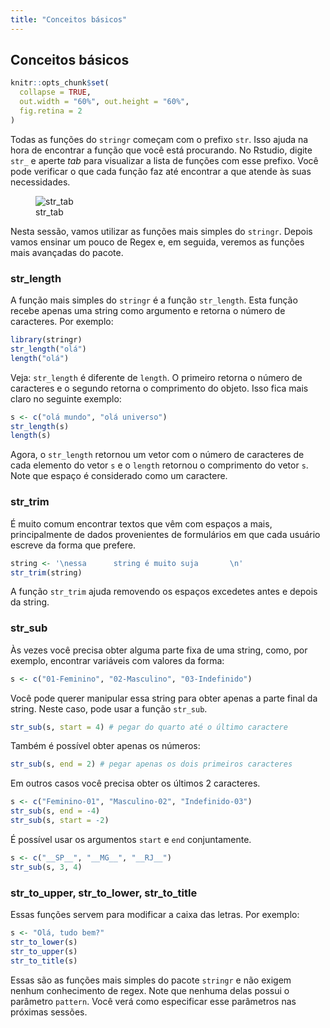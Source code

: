```yaml
---
title: "Conceitos básicos"
---
```


## Conceitos básicos

```r
knitr::opts_chunk$set(
  collapse = TRUE, 
  out.width = "60%", out.height = "60%",
  fig.retina = 2
)
```

Todas as funções do `stringr` começam com o prefixo `str`. Isso ajuda na hora de 
encontrar a função que você está procurando. No Rstudio, digite `str_` e
aperte *tab* para visualizar a lista de funções com esse prefixo. Você pode verificar o que cada função faz até encontrar a que atende às suas necessidades.

![str_tab](figures/str_tab.png)

Nesta sessão, vamos utilizar as funções mais simples do `stringr`. Depois vamos
ensinar um pouco de Regex e, em seguida, veremos as funções mais avançadas do 
pacote.

### str_length

A função mais simples do `stringr` é a função `str_length`. Esta função recebe 
apenas uma string como argumento e retorna o número de caracteres. Por exemplo:

```r
library(stringr)
str_length("olá")
length("olá")
```

Veja: `str_length` é diferente de `length`. O primeiro retorna o número de caracteres
e o segundo retorna o comprimento do objeto. Isso fica mais claro no seguinte exemplo:

```r
s <- c("olá mundo", "olá universo")
str_length(s)
length(s)
```

Agora, o `str_length` retornou um vetor com o número de caracteres de cada elemento do vetor `s` e o `length` retornou o comprimento do vetor `s`. Note que espaço é considerado como um caractere. 

### str_trim

É muito comum encontrar textos que vêm com espaços a mais, principalmente de dados
provenientes de formulários em que cada usuário escreve da forma que prefere. 

```r
string <- '\nessa      string é muito suja       \n'
str_trim(string)
```

A função `str_trim` ajuda removendo os espaços excedetes antes e depois da string.

### str_sub

Às vezes você precisa obter alguma parte fixa de uma string, como, por exemplo, encontrar variáveis com valores da forma:

```r
s <- c("01-Feminino", "02-Masculino", "03-Indefinido")
```

Você pode querer manipular essa string para obter apenas a parte final da string.
Neste caso, pode usar a função `str_sub`.

```r
str_sub(s, start = 4) # pegar do quarto até o último caractere
```

Também é possível obter apenas os números:

```r
str_sub(s, end = 2) # pegar apenas os dois primeiros caracteres
```

Em outros casos você precisa obter os últimos 2 caracteres.

```r
s <- c("Feminino-01", "Masculino-02", "Indefinido-03")
str_sub(s, end = -4)
str_sub(s, start = -2)
```

É possível usar os argumentos `start` e `end` conjuntamente.

```r
s <- c("__SP__", "__MG__", "__RJ__")
str_sub(s, 3, 4)
```

### str_to_upper, str_to_lower, str_to_title

Essas funções servem para modificar a caixa das letras. Por exemplo:

```r
s <- "Olá, tudo bem?"
str_to_lower(s)
str_to_upper(s)
str_to_title(s)
```

Essas são as funções mais simples do pacote `stringr` e não exigem nenhum conhecimento de regex. Note que nenhuma delas possui o parâmetro `pattern`. Você verá como especificar esse parâmetros nas próximas sessões.